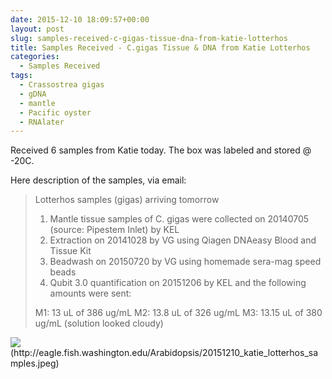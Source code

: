 ```yaml
---
date: 2015-12-10 18:09:57+00:00
layout: post
slug: samples-received-c-gigas-tissue-dna-from-katie-lotterhos
title: Samples Received - C.gigas Tissue & DNA from Katie Lotterhos
categories:
  - Samples Received
tags:
  - Crassostrea gigas
  - gDNA
  - mantle
  - Pacific oyster
  - RNAlater
---
```


Received 6 samples from Katie today. The box was labeled and stored @ -20C.



Here description of the samples, via email:









<blockquote>Lotterhos samples (gigas) arriving tomorrow

1) Mantle tissue samples of C. gigas were collected on 20140705 (source: Pipestem Inlet) by KEL
2) Extraction on 20141028 by VG using Qiagen DNAeasy Blood and Tissue Kit
3) Beadwash on 20150720 by VG using homemade sera-mag speed beads
4) Qubit 3.0 quantification on 20151206 by KEL and the following amounts were sent:

M1: 13 uL of 386 ug/mL
M2: 13.8 uL of 326 ug/mL
M3: 13.15 uL of 380 ug/mL (solution looked cloudy)</blockquote>




![](https://eagle.fish.washington.edu/Arabidopsis/20151210_katie_lotterhos_samples.jpeg)(http://eagle.fish.washington.edu/Arabidopsis/20151210_katie_lotterhos_samples.jpeg)





